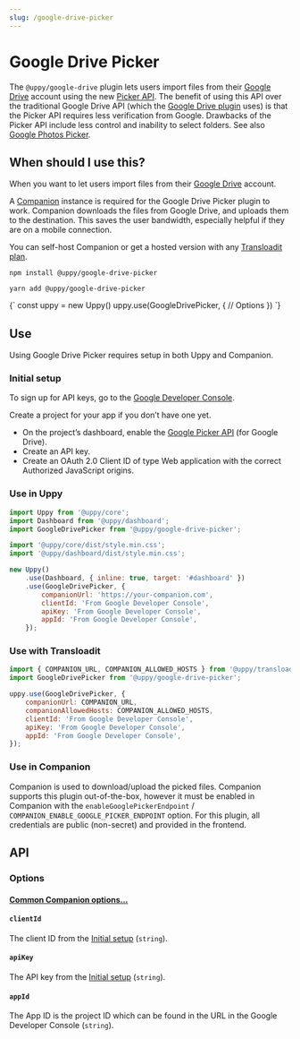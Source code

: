 ```yaml
---
slug: /google-drive-picker
---
```




# Google Drive Picker

The `@uppy/google-drive` plugin lets users import files from their
[Google Drive](https://drive.google.com) account using the new
[Picker API](https://developers.google.com/drive/picker). The benefit of using
this API over the traditional Google Drive API (which the
[Google Drive plugin](./google-drive.mdx) uses) is that the Picker API requires
less verification from Google. Drawbacks of the Picker API include less control
and inability to select folders. See also
[Google Photos Picker](./google-photos-picker.mdx).

## When should I use this?

When you want to let users import files from their
[Google Drive](https://drive.google.com) account.

A [Companion](/docs/companion) instance is required for the Google Drive Picker
plugin to work. Companion downloads the files from Google Drive, and uploads
them to the destination. This saves the user bandwidth, especially helpful if
they are on a mobile connection.

You can self-host Companion or get a hosted version with any
[Transloadit plan](https://transloadit.com/pricing/).

<Tabs>
  <TabItem value="npm" label="NPM" default>

```shell
npm install @uppy/google-drive-picker
```

  </TabItem>

  <TabItem value="yarn" label="Yarn">

```shell
yarn add @uppy/google-drive-picker
```

  </TabItem>

  <TabItem value="cdn" label="CDN">
    <UppyCdnExample>
      {`
        const uppy = new Uppy()
        uppy.use(GoogleDrivePicker, {
          // Options
        })
      `}
    </UppyCdnExample>
  </TabItem>
</Tabs>

## Use

Using Google Drive Picker requires setup in both Uppy and Companion.

### Initial setup

To sign up for API keys, go to the
[Google Developer Console](https://console.developers.google.com/).

Create a project for your app if you don’t have one yet.

- On the project’s dashboard, enable the
  [Google Picker API](https://console.cloud.google.com/apis/library/picker.googleapis.com)
  (for Google Drive).
- Create an API key.
- Create an OAuth 2.0 Client ID of type Web application with the correct
  Authorized JavaScript origins.

### Use in Uppy

```js {10-13} showLineNumbers
import Uppy from '@uppy/core';
import Dashboard from '@uppy/dashboard';
import GoogleDrivePicker from '@uppy/google-drive-picker';

import '@uppy/core/dist/style.min.css';
import '@uppy/dashboard/dist/style.min.css';

new Uppy()
	.use(Dashboard, { inline: true, target: '#dashboard' })
	.use(GoogleDrivePicker, {
		companionUrl: 'https://your-companion.com',
		clientId: 'From Google Developer Console',
		apiKey: 'From Google Developer Console',
		appId: 'From Google Developer Console',
	});
```

### Use with Transloadit

```js
import { COMPANION_URL, COMPANION_ALLOWED_HOSTS } from '@uppy/transloadit';
import GoogleDrivePicker from '@uppy/google-drive-picker';

uppy.use(GoogleDrivePicker, {
	companionUrl: COMPANION_URL,
	companionAllowedHosts: COMPANION_ALLOWED_HOSTS,
	clientId: 'From Google Developer Console',
	apiKey: 'From Google Developer Console',
	appId: 'From Google Developer Console',
});
```

### Use in Companion

Companion is used to download/upload the picked files. Companion supports this
plugin out-of-the-box, however it must be enabled in Companion with the
`enableGooglePickerEndpoint` / `COMPANION_ENABLE_GOOGLE_PICKER_ENDPOINT` option.
For this plugin, all credentials are public (non-secret) and provided in the
frontend.

## API

### Options

#### [Common Companion options...](./companion-options.mdx)

#### `clientId`

The client ID from the [Initial setup](#initial-setup) (`string`).

#### `apiKey`

The API key from the [Initial setup](#initial-setup) (`string`).

#### `appId`

The App ID is the project ID which can be found in the URL in the Google
Developer Console (`string`).

